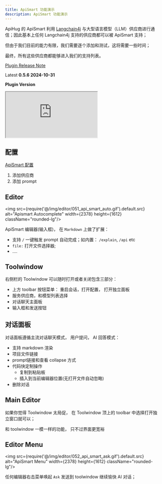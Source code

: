 ```yaml
---
title: ApiSmart 功能演示
description: ApiSmart 功能演示
---
```


ApiHug 的 ApiSmart 利用 [Langchain4j](https://github.com/langchain4j/langchain4j/) 与大型语言模型（LLM）供应商进行通信；因此基本上任何 Langchain4j 支持的供应商都可以被 ApiSmart 支持；

但由于我们目前的能力有限，我们需要逐个添加和测试，这将需要一些时间；

最终，所有这些供应商都能够进入我们的支持列表。

[Plugin Release Note](/zhCN-docs/changelog/plugin)

Latest **0.5.6 2024-10-31**

**Plugin Version**

<div>
  <iframe
    src="https://plugins.jetbrains.com/embeddable/install/23534"
    border="0"
    height={'48px'}
    allow="accelerometer; autoplay; clipboard-write; encrypted-media; gyroscope; picture-in-picture"
    allowFullScreen
  ></iframe>
</div>


## 配置

[ApiSmart 配置](/zhCN-docs/copilot/001_settings)

1. 添加供应商
2. 添加 prompt

## Editor

<img src={require('@/img/editor/051_api_smart_auto.gif').default.src} alt="Apismart Autocomplete" width={2378} height={1612}
     className="rounded-lg"/>

ApiSmart 编辑器(输入框)， 在 `Markdown` 上做了扩展：

-  支持 `/` 一键触发 prompt 自动完成；如内置： `/explain`, `/api` etc
-  `file:` 打开文件选择器;
-  ....

## Toolwindow

右侧栏的 Toolwindow 可以随时打开或者关闭包含三部分：

- 上方 toolbar 按钮菜单： 重启会话，打开配置， 打开独立面板
- 服务供应商，和模型列表选择
- 对话聊天主面板
- 输入框和发送按钮


## 对话面板

对话面板遵循主流对话聊天模式， 用户提问， AI 回答模式：

- 支持 markdown 渲染
- 项目文件链接
- prompt链接和查看 collapse 方式
- 代码快定制操作
   - 复制到粘贴板
   - 插入到当前编辑器位置(无打开文件自动忽略)
- 删除对话


## Main Editor

如果你觉得 Toolwindow 太局促， 在 Toolwindow 顶上的 toolbar 中选择打开独立窗口就可以；

和 toolwindow 一模一样的功能， 只不过界面更宽裕


## Editor Menu

<img src={require('@/img/editor/052_api_smart_ask.gif').default.src} alt="ApiSmart Menu" width={2378} height={1612}
     className="rounded-lg"/>

任何编辑器右击菜单唤起 `Ask` 发送到 toolwindow 继续愉快 AI 对话；

